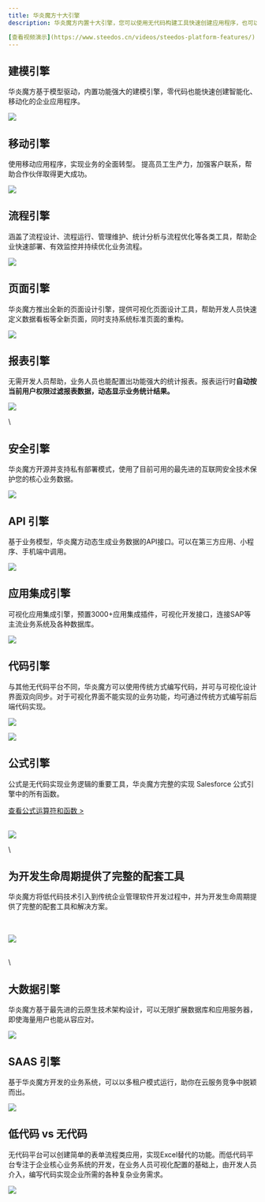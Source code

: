 ```yaml
---
title: 华炎魔方十大引擎
description: 华炎魔方内置十大引擎，您可以使用无代码构建工具快速创建应用程序，也可以继续使用专业代码工具打造令人赞叹的面向客户的体验。

[查看视频演示](https://www.steedos.cn/videos/steedos-platform-features/)
---
```


## 建模引擎

华炎魔方基于模型驱动，内置功能强大的建模引擎，零代码也能快速创建智能化、移动化的企业应用程序。

 ![](https://console.steedos.cn/api/files/images/64223823671028003e75f987)

## 移动引擎

使用移动应用程序，实现业务的全面转型。 提高员工生产力，加强客户联系，帮助合作伙伴取得更大成功。

 ![](/api/files/images/PZNPhYyyr5mdPkGCu)

## 流程引擎

涵盖了流程设计、流程运行、管理维护、统计分析与流程优化等各类工具，帮助企业快速部署、有效监控并持续优化业务流程。

 ![](/api/files/images/ei5bCn83dRSskdrzS)

## 页面引擎

华炎魔方推出全新的页面设计引擎，提供可视化页面设计工具，帮助开发人员快速定义数据看板等全新页面，同时支持系统标准页面的重构。

 ![](https://console.steedos.cn/api/files/images/64223832671028003e75f988)

## 报表引擎

无需开发人员帮助，业务人员也能配置出功能强大的统计报表。报表运行时**自动按当前用户权限过滤报表数据，动态显示业务统计结果。**

 ![](/api/files/images/GArWFLA28eDjMRpyS)

\
## 安全引擎

华炎魔方开源并支持私有部署模式，使用了目前可用的最先进的互联网安全技术保护您的核心业务数据。

 ![](https://console.steedos.cn/api/files/images/4keDBYGJzGmsZ4kfw)

## API 引擎

基于业务模型，华炎魔方动态生成业务数据的API接口。可以在第三方应用、小程序、手机端中调用。

 ![](https://console.steedos.cn/api/files/images/MuxXgzXhw87LFFXnn)

## 应用集成引擎

可视化应用集成引擎，预置3000+应用集成插件，可视化开发接口，连接SAP等主流业务系统及各种数据库。

 ![](https://console.steedos.cn/api/files/images/7tYf9gC42yxs6LrFa)

## 代码引擎

与其他无代码平台不同，华炎魔方可以使用传统方式编写代码，并可与可视化设计界面双向同步。对于可视化界面不能实现的业务功能，均可通过传统方式编写前后端代码实现。

 ![](https://console.steedos.cn/api/files/images/iPQ6DCMNtMTihbJq7)

 ![](https://console.steedos.cn/api/files/images/64223844671028003e75f989)

## 公式引擎

公式是无代码实现业务逻辑的重要工具，华炎魔方完整的实现 Salesforce 公式引擎中的所有函数。

[查看公式运算符和函数 >](https://www.steedos.cn/docs/admin)

\
 ![](https://console.steedos.cn/api/files/images/jFCoWYfobWRuEkh8p)

\
## 为开发生命周期提供了完整的配套工具

华炎魔方将低代码技术引入到传统企业管理软件开发过程中，并为开发生命周期提供了完整的配套工具和解决方案。

\
\
 ![](https://console.steedos.cn/api/files/images/iLM3NYmEGqMpiHbzF)

\
\
## 大数据引擎

华炎魔方基于最先进的云原生技术架构设计，可以无限扩展数据库和应用服务器，即使海量用户也能从容应对。

 ![](https://console.steedos.cn/api/files/images/yeeLQRJBLaG2QNfPw)

## SAAS 引擎

基于华炎魔方开发的业务系统，可以以多租户模式运行，助你在云服务竞争中脱颖而出。

 ![](https://console.steedos.cn/api/files/images/ibCC2wzFnp8GsrCq5)

## 低代码 vs 无代码

无代码平台可以创建简单的表单流程类应用，实现Excel替代的功能。而低代码平台专注于企业核心业务系统的开发，在业务人员可视化配置的基础上，由开发人员介入，编写代码实现企业所需的各种复杂业务需求。

 ![](https://console.steedos.cn/api/files/images/uCHa5mEEuEZaJ475h)